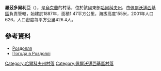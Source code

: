 {{coord|49|11|53|N|36|20|39|E|scale:100000_region:UA|display=title}}

'''羅茲多爾利亞'''（{{lang-uk|Роздолля}}），是[[烏克蘭|烏克蘭]]的村落，位於該國東部[[哈爾科夫州|哈爾科夫州]]，由[[佩爾沃邁西基區|佩爾沃邁西基區]]負責管轄，始建於1887年，面積1.47平方公里，海拔高度155米，2001年人口626，人口密度每平方公里426.4人。

==參考資料==
*[http://w1.c1.rada.gov.ua/pls/z7502/A005?rdat1=09.01.2009&rf7571=33885 Роздолля]{{dead link|date=2018年4月 |bot=InternetArchiveBot |fix-attempted=yes }}
*[http://weather.in.ua/ua/har'kovskaja/22532/ Погода в Роздоллі] {{Wayback|url=http://weather.in.ua/ua/har%27kovskaja/22532/ |date=20160408021918 }}

{{DEFAULTSORT:Роздолля}}
[[Category:哈爾科夫州村落|Category:哈爾科夫州村落]]
[[Category:佩爾沃邁西基區村落|Category:佩爾沃邁西基區村落]]


{{Kharkiv-geo-stub}}